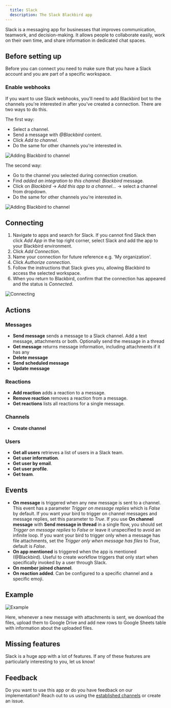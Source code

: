 ```yaml
---
  title: Slack
  description: The Slack Blackbird app
---
```


<LinkCard title="View on Github" target="_blank" href="https://github.com/bb-io/Slack" icon="github" />

Slack is a messaging app for businesses that improves communication, teamwork, and decision-making. It allows people to collaborate easily, work on their own time, and share information in dedicated chat spaces.

## Before setting up

Before you can connect you need to make sure that you have a Slack account and you are part of a specific workspace.

### Enable webhooks

If you want to use Slack webhooks, you'll need to add Blackbird bot to the channels you're interested in after you've created a connection. There are two ways to do this.

The first way:

- Select a channel.
- Send a message with _@Blackbird_ content.
- Click _Add to channel_.
- Do the same for other channels you're interested in.

![Adding Blackbird to channel](https://raw.githubusercontent.com/bb-io/Slack/main/image/README/add_to_channel.png)

The second way:

- Go to the channel you selected during connection creation.
- Find _added an integration to this channel: Blackbird_ message.
- Click on _Blackbird_ -> _Add this app to a channel..._ -> select a channel from dropdown.
- Do the same for other channels you're interested in.

![Adding Blackbird to channel](https://raw.githubusercontent.com/bb-io/Slack/main/image/README/add_to_channel2.png)

## Connecting

1. Navigate to apps and search for Slack. If you cannot find Slack then click _Add App_ in the top right corner, select Slack and add the app to your Blackbird environment.
2. Click _Add Connection_.
3. Name your connection for future reference e.g. 'My organization'.
4. Click _Authorize connection_.
5. Follow the instructions that Slack gives you, allowing Blackbird to access the selected workspace.
6. When you return to Blackbird, confirm that the connection has appeared and the status is _Connected_.

![Connecting](https://raw.githubusercontent.com/bb-io/Slack/main/image/README/connecting.png)

## Actions

### Messages

- **Send message** sends a message to a Slack channel. Add a text message, attachments or both. Optionally send the message in a thread
- **Get message** returns message information, including attachments if it has any
- **Delete message**
- **Send scheduled message**
- **Update message**

### Reactions

- **Add reaction** adds a reaction to a message.
- **Remove reaction** removes a reaction from a message.
- **Get reactions** lists all reactions for a single message.

### Channels

- **Create channel**

### Users

- **Get all users** retrieves a list of users in a Slack team.
- **Get user information**.
- **Get user by email**.
- **Get user profile**.
- **Get team**.

## Events

- **On message** is triggered when any new message is sent to a channel. This event has a parameter _Trigger on message replies_ which is _False_ by default. If you want your bird to trigger on channel messages and message replies, set this parameter to _True_. If you use **On channel message** with **Send message in thread** in a single flow, you should set _Trigger on message replies_ to _False_ or leave it unspecified to avoid an infinite loop. If you want your bird to trigger only when a message has file attachments, set the _Trigger only when message has files_ to _True_, default is _False_.
- **On app mentioned** is triggered when the app is mentioned (@Blackbird). Useful to create workflow triggers that only start when specifically invoked by a user through Slack.
- **On member joined channel**.
- **On reaction added**. Can be configured to a specific channel and a specific emoji.

## Example

![Example](https://raw.githubusercontent.com/bb-io/Slack/main/image/README/example.png)

Here, whenever a new message with attachments is sent, we download the files, upload them to Google Drive and add new rows to Google Sheets table with information about the uploaded files.

## Missing features

Slack is a huge app with a lot of features. If any of these features are particularly interesting to you, let us know!

## Feedback

Do you want to use this app or do you have feedback on our implementation? Reach out to us using the [established channels](https://www.blackbird.io/) or create an issue.


